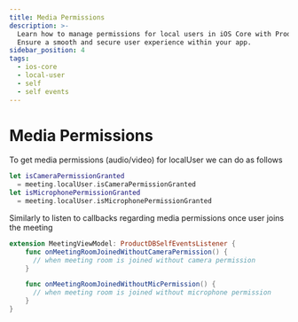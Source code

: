 ```yaml
---
title: Media Permissions
description: >-
  Learn how to manage permissions for local users in iOS Core with ProductDB Docs.
  Ensure a smooth and secure user experience within your app.
sidebar_position: 4
tags:
  - ios-core
  - local-user
  - self
  - self events
---
```


# Media Permissions

To get media permissions (audio/video) for localUser we can do as follows

```swift
let isCameraPermissionGranted
  = meeting.localUser.isCameraPermissionGranted
let isMicrophonePermissionGranted
  = meeting.localUser.isMicrophonePermissionGranted
```

Similarly to listen to callbacks regarding media permissions once user joins the
meeting

```swift
extension MeetingViewModel: ProductDBSelfEventsListener {
    func onMeetingRoomJoinedWithoutCameraPermission() {
      // when meeting room is joined without camera permission
    }

    func onMeetingRoomJoinedWithoutMicPermission() {
      // when meeting room is joined without microphone permission
    }
}
```

<head>
  <title>iOS Core Media Permissions</title>
  <meta
    name="description"
    content="Learn how to manage permissions for local users in iOS Core with ProductDB Docs. Ensure a smooth and secure user experience within your app."
  />
</head>

